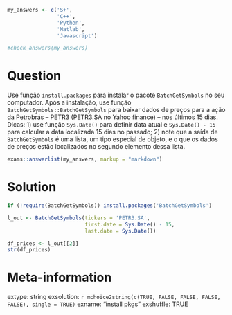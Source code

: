 ```r
my_answers <- c('S+', 
                'C++',
                'Python',
                'Matlab',
                'Javascript')

#check_answers(my_answers)
```

Question
========

Use função `install.packages` para instalar o pacote `BatchGetSymbols` no seu computador. Após a instalação, use função `BatchGetSymbols::BatchGetSymbols` para baixar dados de preços para a ação da Petrobrás -- PETR3 (PETR3.SA no Yahoo finance) -- nos últimos 15 dias. Dicas: 1) use função `Sys.Date()` para definir data atual e `Sys.Date() - 15` para calcular a data localizada 15 dias no passado; 2) note que a saída de `BatchGetSymbols` é uma lista, um tipo especial de objeto, e o que os dados de preços estão localizados no segundo elemento dessa lista.

```r
exams::answerlist(my_answers, markup = "markdown")
```

Solution
================


```r
if (!require(BatchGetSymbols)) install.packages('BatchGetSymbols')

l_out <- BatchGetSymbols(tickers = 'PETR3.SA',
                         first.date = Sys.Date() - 15,
                         last.date = Sys.Date())

df_prices <- l_out[[2]]
str(df_prices)
```


Meta-information
================
extype: string
exsolution: `r mchoice2string(c(TRUE, FALSE, FALSE, FALSE, FALSE), single = TRUE)`
exname: "install pkgs"
exshuffle: TRUE

